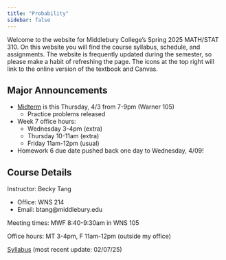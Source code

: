 ```yaml
---
title: "Probability"
sidebar: false
---
```


Welcome to the website for Middlebury College's Spring 2025 MATH/STAT 310. On this website you will find the course syllabus, schedule, and assignments. The website is frequently updated during the semester, so please make a habit of refreshing the page. The icons at the top right will link to the online version of the textbook and Canvas.

## Major Announcements

-   [Midterm](assessments/exam.qmd) is this Thursday, 4/3 from 7-9pm (Warner 105)
    -   Practice problems released
-   Week 7 office hours:
    -   Wednesday 3-4pm (extra)
    -   Thursday 10-11am (extra)
    -   Friday 11am-12pm (usual)
-   Homework 6 due date pushed back one day to Wednesday, 4/09!

## Course Details

Instructor: Becky Tang

-   Office: WNS 214
-   Email: btang\@middlebury.edu

Meeting times: MWF 8:40-9:30am in WNS 105

Office hours: MT 3-4pm, F 11am-12pm (outside my office)

[Syllabus](310_syllabus.pdf) (most recent update: 02/07/25)
